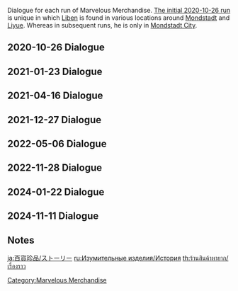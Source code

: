 {{Event Tabs}}
Dialogue for each run of Marvelous Merchandise. [[Marvelous Merchandise/2020-10-26|The initial 2020-10-26 run]] is unique in which [[Liben]] is found in various locations around [[Mondstadt]] and [[Liyue]]. Whereas in subsequent runs, he is only in [[Mondstadt City]].

==2020-10-26 Dialogue==
{{Transclude|Marvelous Merchandise/2020-10-26/Story|Dialogue|main=1|top=1}}

==2021-01-23 Dialogue==
{{Transclude|Marvelous Merchandise/2021-01-23/Story|Dialogue|main=1|top=1}}

==2021-04-16 Dialogue==
{{Transclude|Marvelous Merchandise/2021-04-16/Story|Dialogue|main=1|top=1}}

==2021-12-27 Dialogue==
{{Transclude|Marvelous Merchandise/2021-12-27/Story|Dialogue|main=1|top=1}}

==2022-05-06 Dialogue==
{{Transclude|Marvelous Merchandise/2022-05-06/Story|Dialogue|main=1|top=1}}

==2022-11-28 Dialogue==
{{Transclude|Marvelous Merchandise/2022-11-28/Story|Dialogue|main=1|top=1}}

==2024-01-22 Dialogue==
{{Transclude|Marvelous Merchandise/2024-01-22/Story|Dialogue|main=1|top=1}}

==2024-11-11 Dialogue==
{{Transclude|Marvelous Merchandise/2024-11-11/Story|Dialogue|main=1|top=1}}

==Notes==
{{Reflist|note=1}}

[[Category:Marvelous Merchandise]]

[[ja:百貨珍品/ストーリー]]
[[ru:Изумительные изделия/История]]
[[th:ร้านสินค้าหายาก/เรื่องราว]]